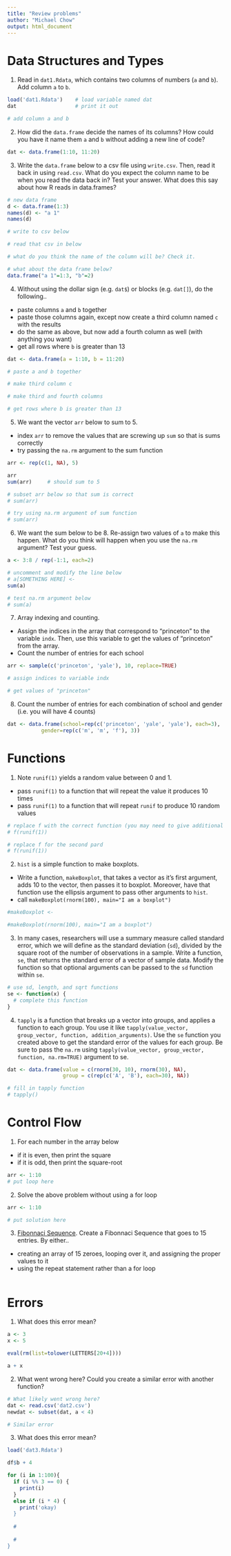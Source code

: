 ```yaml
---
title: "Review problems"
author: "Michael Chow"
output: html_document
---
```


Data Structures and Types
=========================

1. Read in `dat1.Rdata`, which contains two columns of numbers (`a` and `b`). Add column `a` to `b`.

```r
load('dat1.Rdata')    # load variable named dat
dat                   # print it out

# add column a and b

```

2. How did the `data.frame` decide the names of its columns? How could you have it name them `a` and `b` without adding a new line of code? 

```r

dat <- data.frame(1:10, 11:20)


```

3. Write the `data.frame` below to a csv file using `write.csv`. Then, read it back in using `read.csv`. 
  What do you expect the column name to be when you read the data back in? Test your answer.
  What does this say about how R reads in data.frames?
```r

# new data frame
d <- data.frame(1:3)
names(d) <- "a 1"
names(d)

# write to csv below

# read that csv in below

# what do you think the name of the column will be? Check it.

# what about the data frame below?
data.frame("a 1"=1:3, "b"=2)

```


4. Without using the dollar sign (e.g. `dat$`) or blocks (e.g. `dat[]`), do the following..
  * paste columns `a` and `b` together
  * paste those columns again, except now create a third column named `c` with the results
  * do the same as above, but now add a fourth column as well (with anything you want)
  * get all rows where `b` is greater than 13

```r

dat <- data.frame(a = 1:10, b = 11:20)

# paste a and b together

# make third column c

# make third and fourth columns

# get rows where b is greater than 13

```

5. We want the vector `arr` below to sum to 5.
  * index `arr` to remove the values that are screwing up `sum` so that is sums correctly
  * try passing the `na.rm` argument to the sum function

```r
arr <- rep(c(1, NA), 5)

arr
sum(arr)     # should sum to 5

# subset arr below so that sum is correct
# sum(arr)

# try using na.rm argument of sum function
# sum(arr)
```

6. We want the sum below to be 8. Re-assign two values of `a` to make this happen. What do you think will happen when you use the `na.rm` argument? Test your guess.

```r
a <- 3:8 / rep(-1:1, each=2)

# uncomment and modify the line below
# a[SOMETHING HERE] <- 
sum(a)

# test na.rm argument below
# sum(a)
```

7. Array indexing and counting.
  * Assign the indices in the array that correspond to "princeton" to the variable `indx`. Then, use this variable to get the values of "princeton" from the array.
  * Count the number of entries for each school

```r
arr <- sample(c('princeton', 'yale'), 10, replace=TRUE)

# assign indices to variable indx

# get values of "princeton"

```

8. Count the number of entries for each combination of school and gender (i.e. you will have 4 counts)

```r
dat <- data.frame(school=rep(c('princeton', 'yale', 'yale'), each=3),
           gender=rep(c('m', 'm', 'f'), 3))

```


Functions
=========

1. Note `runif(1)` yields a random value between 0 and 1.
  * pass `runif(1)` to a function that will repeat the value it produces 10 times
  * pass `runif(1)` to a function that will repeat `runif` to produce 10 random values

```r
# replace f with the correct function (you may need to give additional arguments)
# f(runif(1))

# replace f for the second pard
# f(runif(1))
```

2. `hist` is a simple function to make boxplots. 
  * Write a function, `makeBoxplot`, that takes a vector as it's first argument, adds 10 to the vector, then passes it to boxplot. Moreover, have that function use the ellipsis argument to pass other arguments to `hist`.
  * call `makeBoxplot(rnorm(100), main="I am a boxplot")`

```r
#makeBoxplot <-

#makeBoxplot(rnorm(100), main="I am a boxplot")
```

3. In many cases, researchers will use a summary measure called standard error, which we will define as the standard deviation (`sd`), divided by the square root of the number of observations in a sample. Write a function, `se`, that returns the standard error of a vector of sample data. Modify the function so that optional arguments can be passed to the `sd` function within `se`.

```r
# use sd, length, and sqrt functions
se <- function(x) {
  # complete this function
}
```

4. `tapply` is a function that breaks up a vector into groups, and applies a function to each group. You use it like `tapply(value_vector, group_vector, function, addition_arguments)`. Use the `se` function you created above to get the standard error of the values for each group. Be sure to pass the `na.rm` using `tapply(value_vector, group_vector, function, na.rm=TRUE)` argument to se.

```r
dat <- data.frame(value = c(rnorm(30, 10), rnorm(30), NA), 
                  group = c(rep(c('A', 'B'), each=30), NA))

# fill in tapply function
# tapply()


```


Control Flow
============

1. For each number in the array below
  * if it is even, then print the square
  * if it is odd, then print the square-root
  
```r
arr <- 1:10
# put loop here

```

2. Solve the above problem without using a for loop

```r

arr <- 1:10

# put solution here

```

3. [Fibonnaci Sequence](https://en.wikipedia.org/wiki/Fibonacci_number). Create a Fibonnaci Sequence that goes to 15 entries. By either..
  * creating an array of 15 zeroes, looping over it, and assigning the proper values to it
  * using the repeat statement rather than a for loop

```r



```


Errors
=============


1. What does this error mean?

```r
a <- 3
x <- 5

eval(rm(list=tolower(LETTERS[20+4])))

a + x

```

2. What went wrong here? Could you create a similar error with another function?

```r

# What likely went wrong here?
dat <- read.csv('dat2.csv')
newdat <- subset(dat, a < 4)

# Similar error

```

3. What does this error mean?

```r
load('dat3.Rdata')

df$b + 4
```

```r
for (i in 1:100){
  if (i %% 3 == 0) {
    print(i)
  } 
  else if (i * 4) {
    print('okay)
  }
  
  # 
  
  #
}
```
